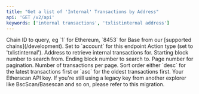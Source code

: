 ```yaml
---
title: "Get a list of 'Internal' Transactions by Address"
api: 'GET /v2/api'
keywords: ['internal transactions', 'txlistinternal address']
---
```



<CreditChip description="Returns internal transactions performed by an address" />

  <ParamField query="chainid" type="string" initialValue="1" >
    Chain ID to query, eg `1` for Ethereum, `8453` for Base from our [supported chains](/development).
  </ParamField>
  <ParamField query="module" type="string" initialValue="account">
    Set to `account` for this endpoint
  </ParamField>
  <ParamField query="action" type="string" initialValue="txlistinternal">
    Action type (set to 'txlistinternal').
  </ParamField>
  <ParamField query="address" type="string" initialValue="0x2c1ba59d6f58433fb1eaee7d20b26ed83bda51a3">
    Address to retrieve internal transactions for.
  </ParamField>
  <ParamField query="startblock" type="integer" initialValue="0">
    Starting block number to search from.
  </ParamField>
  <ParamField query="endblock" type="integer" initialValue="2702578">
    Ending block number to search to.
  </ParamField>
  <ParamField query="page" type="integer" initialValue="1">
    Page number for pagination.
  </ParamField>
  <ParamField query="offset" type="integer" initialValue="10">
    Number of transactions per page.
  </ParamField>
  <ParamField query="sort" type="string" initialValue="asc">
    Sort order either `desc` for the latest transactions first or `asc` for the oldest transactions first.
  </ParamField>
  <ParamField query="apikey" type="string">
    Your Etherscan API key. If you're still using a legacy key from another explorer like BscScan/Basescan and so on, please refer to this migration.
  </ParamField>

